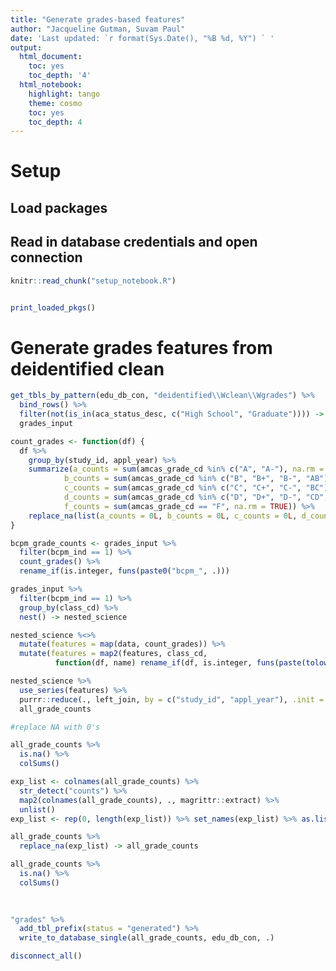 ```yaml
---
title: "Generate grades-based features"
author: "Jacqueline Gutman, Suvam Paul"
date: 'Last updated: `r format(Sys.Date(), "%B %d, %Y") ` '
output:
  html_document:
    toc: yes
    toc_depth: '4'
  html_notebook:
    highlight: tango
    theme: cosmo
    toc: yes
    toc_depth: 4
---
```


# Setup
## Load packages
## Read in database credentials and open connection

```r
knitr::read_chunk("setup_notebook.R")
```

```r
```

```r
print_loaded_pkgs()
```

# Generate grades features from deidentified clean

```r
get_tbls_by_pattern(edu_db_con, "deidentified\\Wclean\\Wgrades") %>%
  bind_rows() %>%
  filter(not(is_in(aca_status_desc, c("High School", "Graduate")))) -> 
  grades_input
```

```r
count_grades <- function(df) {
  df %>%
    group_by(study_id, appl_year) %>%
    summarize(a_counts = sum(amcas_grade_cd %in% c("A", "A-"), na.rm = TRUE),
            b_counts = sum(amcas_grade_cd %in% c("B", "B+", "B-", "AB"), na.rm = TRUE),
            c_counts = sum(amcas_grade_cd %in% c("C", "C+", "C-", "BC"), na.rm = TRUE),
            d_counts = sum(amcas_grade_cd %in% c("D", "D+", "D-", "CD", "DE"), na.rm = TRUE),
            f_counts = sum(amcas_grade_cd == "F", na.rm = TRUE)) %>%
    replace_na(list(a_counts = 0L, b_counts = 0L, c_counts = 0L, d_counts = 0L, f_counts = 0L))
}

bcpm_grade_counts <- grades_input %>%
  filter(bcpm_ind == 1) %>%
  count_grades() %>%
  rename_if(is.integer, funs(paste0("bcpm_", .)))
```

```r
grades_input %>%
  filter(bcpm_ind == 1) %>%
  group_by(class_cd) %>%
  nest() -> nested_science

nested_science %<>%
  mutate(features = map(data, count_grades)) %>%
  mutate(features = map2(features, class_cd, 
          function(df, name) rename_if(df, is.integer, funs(paste(tolower(name), ., sep = "_"))))) 
```

```r
nested_science %>% 
  use_series(features) %>%
  purrr::reduce(., left_join, by = c("study_id", "appl_year"), .init = bcpm_grade_counts) -> 
  all_grade_counts
```

```r

#replace NA with 0's

all_grade_counts %>% 
  is.na() %>%
  colSums()

exp_list <- colnames(all_grade_counts) %>% 
  str_detect("counts") %>% 
  map2(colnames(all_grade_counts), ., magrittr::extract) %>% 
  unlist()
exp_list <- rep(0, length(exp_list)) %>% set_names(exp_list) %>% as.list()

all_grade_counts %>% 
  replace_na(exp_list) -> all_grade_counts

all_grade_counts %>% 
  is.na() %>%
  colSums()
  
  
```

```r
"grades" %>%
  add_tbl_prefix(status = "generated") %>%
  write_to_database_single(all_grade_counts, edu_db_con, .)
```

```r
disconnect_all()
```

